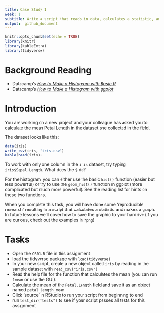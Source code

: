 ```yaml
---
title: Case Study 1
week: 1 
subtitle: Write a script that reads in data, calculates a statistic, and makes a plot.
output:  github_document
---
```


```r
knitr::opts_chunk$set(echo = TRUE)
library(knitr)
library(kableExtra)
library(tidyverse)
```

# Background Reading

  - Datacamp's [_How to Make a Histogram with Basic R_](https://www.datacamp.com/community/tutorials/make-histogram-basic-r)
  - Datacamp's [_How to Make a Histogram with ggplot_](https://www.datacamp.com/community/tutorials/make-histogram-ggplot2)

# Introduction

You are working on a new project and your colleague has asked you to calculate the mean Petal Length in the dataset she collected in the field.  

The dataset looks like this:

```r
data(iris)
write_csv(iris, "iris.csv")
kable(head(iris))
```

To work with only one column in the `iris` dataset, try typing `iris$Sepal.Length`.  What does the `$` do?  

For the histogram, you can either use the basic `hist()` function (easier but less powerful) or try to use the `geom_hist()` function in ggplot (more complicated but much more powerful).  See the reading list for hints on these two functions.

When you complete this task, you will have done some 'reproducible research' resulting in a script that calculates a statistic and makes a graph.  In future lessons we'll cover how to save the graphic to your hardrive (if you are curious, check out the examples in `?png`)

# Tasks

  - Open the `CS01.R` file in this assignment
  - load the tidyverse package with `load(tidyverse)`
  - In your new script, create a new object called `iris` by reading in the sample dataset with `read_csv("iris.csv")` 
  - Read the help file for the function that calculates the mean (you can run `?mean` or use the GUI).
  - Calculate the mean of the `Petal.Length` field and save it as an object named `petal_length_mean`
  - Click 'source' in RStudio to run your script from beginning to end
  - run `test_dir("tests")` to see if your script passes all tests for this assignment
